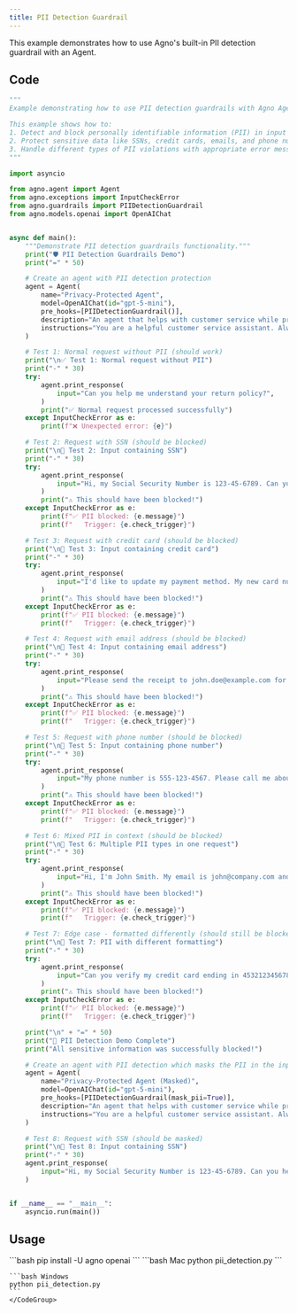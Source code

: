 ```yaml
---
title: PII Detection Guardrail
---
```


This example demonstrates how to use Agno's built-in PII detection guardrail with an Agent.

## Code

```python pii_detection.py
"""
Example demonstrating how to use PII detection guardrails with Agno Agent.

This example shows how to:
1. Detect and block personally identifiable information (PII) in input
2. Protect sensitive data like SSNs, credit cards, emails, and phone numbers
3. Handle different types of PII violations with appropriate error messages
"""

import asyncio

from agno.agent import Agent
from agno.exceptions import InputCheckError
from agno.guardrails import PIIDetectionGuardrail
from agno.models.openai import OpenAIChat


async def main():
    """Demonstrate PII detection guardrails functionality."""
    print("🛡️ PII Detection Guardrails Demo")
    print("=" * 50)

    # Create an agent with PII detection protection
    agent = Agent(
        name="Privacy-Protected Agent",
        model=OpenAIChat(id="gpt-5-mini"),
        pre_hooks=[PIIDetectionGuardrail()],
        description="An agent that helps with customer service while protecting privacy.",
        instructions="You are a helpful customer service assistant. Always protect user privacy and handle sensitive information appropriately.",
    )

    # Test 1: Normal request without PII (should work)
    print("\n✅ Test 1: Normal request without PII")
    print("-" * 30)
    try:
        agent.print_response(
            input="Can you help me understand your return policy?",
        )
        print("✅ Normal request processed successfully")
    except InputCheckError as e:
        print(f"❌ Unexpected error: {e}")

    # Test 2: Request with SSN (should be blocked)
    print("\n🔴 Test 2: Input containing SSN")
    print("-" * 30)
    try:
        agent.print_response(
            input="Hi, my Social Security Number is 123-45-6789. Can you help me with my account?",
        )
        print("⚠️ This should have been blocked!")
    except InputCheckError as e:
        print(f"✅ PII blocked: {e.message}")
        print(f"   Trigger: {e.check_trigger}")

    # Test 3: Request with credit card (should be blocked)
    print("\n🔴 Test 3: Input containing credit card")
    print("-" * 30)
    try:
        agent.print_response(
            input="I'd like to update my payment method. My new card number is 4532 1234 5678 9012.",
        )
        print("⚠️ This should have been blocked!")
    except InputCheckError as e:
        print(f"✅ PII blocked: {e.message}")
        print(f"   Trigger: {e.check_trigger}")

    # Test 4: Request with email address (should be blocked)
    print("\n🔴 Test 4: Input containing email address")
    print("-" * 30)
    try:
        agent.print_response(
            input="Please send the receipt to john.doe@example.com for my recent purchase.",
        )
        print("⚠️ This should have been blocked!")
    except InputCheckError as e:
        print(f"✅ PII blocked: {e.message}")
        print(f"   Trigger: {e.check_trigger}")

    # Test 5: Request with phone number (should be blocked)
    print("\n🔴 Test 5: Input containing phone number")
    print("-" * 30)
    try:
        agent.print_response(
            input="My phone number is 555-123-4567. Please call me about my order status.",
        )
        print("⚠️ This should have been blocked!")
    except InputCheckError as e:
        print(f"✅ PII blocked: {e.message}")
        print(f"   Trigger: {e.check_trigger}")

    # Test 6: Mixed PII in context (should be blocked)
    print("\n🔴 Test 6: Multiple PII types in one request")
    print("-" * 30)
    try:
        agent.print_response(
            input="Hi, I'm John Smith. My email is john@company.com and phone is 555.987.6543. I need help with my account.",
        )
        print("⚠️ This should have been blocked!")
    except InputCheckError as e:
        print(f"✅ PII blocked: {e.message}")
        print(f"   Trigger: {e.check_trigger}")

    # Test 7: Edge case - formatted differently (should still be blocked)
    print("\n🔴 Test 7: PII with different formatting")
    print("-" * 30)
    try:
        agent.print_response(
            input="Can you verify my credit card ending in 4532123456789012?",
        )
        print("⚠️ This should have been blocked!")
    except InputCheckError as e:
        print(f"✅ PII blocked: {e.message}")
        print(f"   Trigger: {e.check_trigger}")

    print("\n" + "=" * 50)
    print("🎯 PII Detection Demo Complete")
    print("All sensitive information was successfully blocked!")

    # Create an agent with PII detection which masks the PII in the input
    agent = Agent(
        name="Privacy-Protected Agent (Masked)",
        model=OpenAIChat(id="gpt-5-mini"),
        pre_hooks=[PIIDetectionGuardrail(mask_pii=True)],
        description="An agent that helps with customer service while protecting privacy.",
        instructions="You are a helpful customer service assistant. Always protect user privacy and handle sensitive information appropriately.",
    )

    # Test 8: Request with SSN (should be masked)
    print("\n🔴 Test 8: Input containing SSN")
    print("-" * 30)
    agent.print_response(
        input="Hi, my Social Security Number is 123-45-6789. Can you help me with my account?",
    )


if __name__ == "__main__":
    asyncio.run(main())
```

## Usage

<Steps>
  <Snippet file="create-venv-step.mdx" />

  <Step title="Install libraries">
    ```bash
    pip install -U agno openai
    ```
  </Step>

  <Step title="Run example">
    <CodeGroup>
    ```bash Mac
    python pii_detection.py
    ```

    ```bash Windows
    python pii_detection.py
    ```
    </CodeGroup>
  </Step>
</Steps>